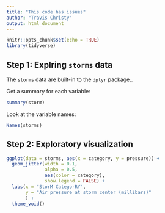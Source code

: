 ```yaml
---
title: "This code has issues"
author: "Travis Christy"
output: html_document
---
```


```r
knitr::opts_chunk$set(echo = TRUE)
library(tidyverse)
```

## Step 1: Explring `storms` data

The `storms` data are built-in to the `dplyr` package..

Get a summary for each variable: 
```r
summary(storm)
```

Look at the variable names: 
```r
Names(storms)
```

## Step 2: Exploratory visualization

```r
ggplot(data = storms, aes(x = category, y = pressure)) +
  geom_jitter(width = 0.1, 
              alpha = 0.5,
              aes(color = category),
              show.legend = FALSE) +
  labs(x = "StorM CategorRY", 
       y = "Air pressure at storm center (millibars)"
       ) +
  theme_void()
```


